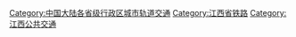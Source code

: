 [[Category:中国大陆各省级行政区城市轨道交通|Category:中国大陆各省级行政区城市轨道交通]]
[[Category:江西省铁路|Category:江西省铁路]]
[[Category:江西公共交通|Category:江西公共交通]]